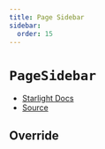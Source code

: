 ```yaml
---
title: Page Sidebar
sidebar:
  order: 15
---
```


# `PageSidebar`

- [Starlight Docs](https://starlight.astro.build/reference/overrides/#pagesidebar)
- [Source](https://github.com/withastro/starlight/blob/main/packages/starlight/components/PageSidebar.astro)


## Override

<Code code={PageSidebar} lang="astro" title="PageSidebar.astro" />
